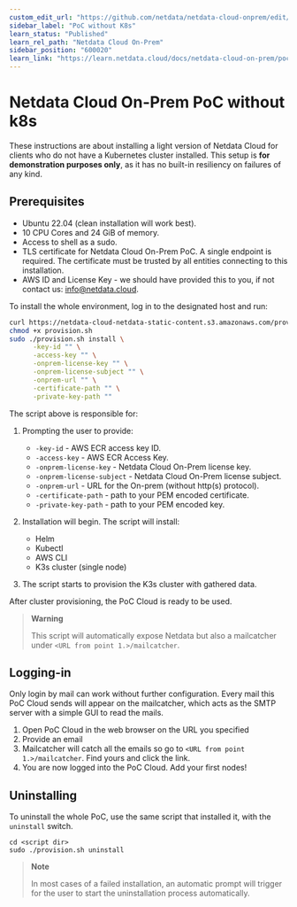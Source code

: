 ```yaml
---
custom_edit_url: "https://github.com/netdata/netdata-cloud-onprem/edit/master/docs/learn.netdata.cloud/poc-without-k8s.md"
sidebar_label: "PoC without K8s"
learn_status: "Published"
learn_rel_path: "Netdata Cloud On-Prem"
sidebar_position: "600020"
learn_link: "https://learn.netdata.cloud/docs/netdata-cloud-on-prem/poc-without-k8s"
---
```


# Netdata Cloud On-Prem PoC without k8s

These instructions are about installing a light version of Netdata Cloud for clients who do not have a Kubernetes cluster installed. This setup is **for demonstration purposes only**, as it has no built-in resiliency on failures of any kind.

## Prerequisites

- Ubuntu 22.04 (clean installation will work best).
- 10 CPU Cores and 24 GiB of memory.
- Access to shell as a sudo.
- TLS certificate for Netdata Cloud On-Prem PoC. A single endpoint is required. The certificate must be trusted by all entities connecting to this installation.
- AWS ID and License Key - we should have provided this to you, if not contact us: <info@netdata.cloud>.

To install the whole environment, log in to the designated host and run:

```bash
curl https://netdata-cloud-netdata-static-content.s3.amazonaws.com/provision.sh -o provision.sh
chmod +x provision.sh
sudo ./provision.sh install \
      -key-id "" \
      -access-key "" \
      -onprem-license-key "" \
      -onprem-license-subject "" \
      -onprem-url "" \
      -certificate-path "" \
      -private-key-path ""
```

The script above is responsible for:

1. Prompting the user to provide:

   - `-key-id` - AWS ECR access key ID.
   - `-access-key` - AWS ECR Access Key.
   - `-onprem-license-key` - Netdata Cloud On-Prem license key.
   - `-onprem-license-subject` - Netdata Cloud On-Prem license subject.
   - `-onprem-url` - URL for the On-prem (without http(s) protocol).
   - `-certificate-path` - path to your PEM encoded certificate.
   - `-private-key-path` - path to your PEM encoded key.

2. Installation will begin. The script will install:

   - Helm
   - Kubectl
   - AWS CLI
   - K3s cluster (single node)

3. The script starts to provision the K3s cluster with gathered data.

After cluster provisioning, the PoC Cloud is ready to be used.

> **Warning**
>
> This script will automatically expose Netdata but also a mailcatcher under `<URL from point 1.>/mailcatcher`.

## Logging-in

Only login by mail can work without further configuration. Every mail this PoC Cloud sends will appear on the mailcatcher, which acts as the SMTP server with a simple GUI to read the mails.

1. Open PoC Cloud in the web browser on the URL you specified
2. Provide an email
3. Mailcatcher will catch all the emails so go to `<URL from point 1.>/mailcatcher`. Find yours and click the link.
4. You are now logged into the PoC Cloud. Add your first nodes!

## Uninstalling

To uninstall the whole PoC, use the same script that installed it, with the `uninstall` switch.

```shell
cd <script dir>
sudo ./provision.sh uninstall
```

> **Note**
>
> In most cases of a failed installation, an automatic prompt will trigger for the user to start the uninstallation process automatically.
